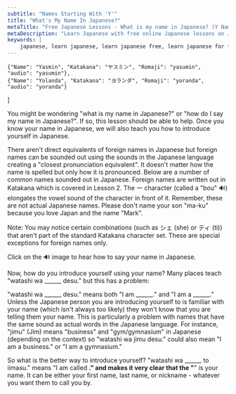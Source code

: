 ```yaml
---
subtitle: "Names Starting With 'Y'"
title: "What's My Name In Japanese?"
metaTitle: "Free Japanese Lessons - What is my name in Japanese? (Y Names) - Learn to speak the Japanese language online for free!"
metaDescription: "Learn Japanese with free online Japanese lessons on Japanese grammar, Japanese verb conjugation, and Japanese sentence structure"
keywords: |
    japanese, learn japanese, learn japanese free, learn japanese for free, learning japanese, learning japanese language, japanese learn, japanese learning, japanese language, japanese language learning, learn japanese language, japanese lesson, japanese lessons, free japanese lessons, online japanese, japanese online, learn japanese online, learn japanese online free, learning japanese online, online japanese lesson, online japanese lessons, japanese tutorial, japanese course, japanese language course, language course, japanese alphabet, japanese alphabets, japanese letters, japanese hiragana, hiragana alphabet, hiragana, japanese katakana, katakana alphabet, katakana, japanese kanji, kanji, speak japanese, learn to speak japanese, how to speak japanese, how to learn japanese, learn how to speak japanese, how to speak read and write japanese, learn how to speak read and write japanese, learn japanese with free japanese lessons, learn japanese with freejapaneselessons.com, what is my name in japanese, japanese words, basic japanese words, japan language, japan alphabet, hiragana chart, katakana chart, japanese characters, names in japanese, hiragana sentence, learn hiragana, japanese classes, japanese alphabet with english letters, japanese beginner, introducing yourself in japanese, common japanese words, hiragana characters, katakana characters
---
```



    {"Name": "Yasmin", "Katakana": "ヤスミン", "Romaji": "yasumin", "audio": "yasumin"},
    {"Name": "Yolanda", "Katakana": "ヨランダ", "Romaji": "yoranda", "audio": "yoranda"}
]

You might be wondering "what is my name in Japanese?" or "how do I say my name in Japanese?". If so, this lesson should be able to help. Once you know your name in Japanese, we will also teach you how to introduce yourself in Japanese.

There aren't direct equivalents of foreign names in Japanese but foreign names can be sounded out using the sounds in the Japanese language creating a "closest pronunciation equivalent". It doesn't matter how the name is spelled but only how it is pronounced. Below are a number of common names sounded out in Japanese. Foreign names are written out in Katakana which is covered in Lesson 2. The ー character (called a "bou" 🔊) elongates the vowel sound of the character in front of it. Remember, these are not actual Japanese names. Please don't name your son "ma-ku" because you love Japan and the name "Mark".

Note: You may notice certain combinations (such as シェ (she) or ティ (ti)) that aren't part of the standard Katakana character set. These are special exceptions for foreign names only.

Click on the 🔊 image to hear how to say your name in Japanese.

<LetterNav />

<Table data={namesY} />

Now, how do you introduce yourself using your name? Many places teach "watashi wa ______ desu." but this has a problem:

"watashi wa ______ desu." means both "I am ______." and "I am a ______." Unless the Japanese person you are introducing yourself to is familiar with your name (which isn't always too likely) they won't know that you are telling them your name. This is particularly a problem with names that have the same sound as actual words in the Japanese language. For instance, "jimu" (Jim) means "business" and "gym/gymnasium" in Japanese (depending on the context) so "watashi wa jimu desu." could also mean "I am a business." or "I am a gymnasium."

So what is the better way to introduce yourself? "watashi wa ______ to iimasu."  means "I am called ______." and makes it very clear that the "______" is your name. It can be either your first name, last name, or nickname - whatever you want them to call you by.
